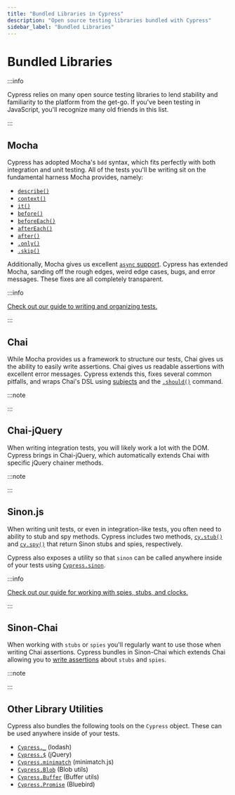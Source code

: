 ```yaml
---
title: "Bundled Libraries in Cypress"
description: "Open source testing libraries bundled with Cypress"
sidebar_label: "Bundled Libraries"
---
```


<ProductHeading product="app" />

# Bundled Libraries

:::info

Cypress relies on many open source testing libraries to lend
stability and familiarity to the platform from the get-go. If you've been
testing in JavaScript, you'll recognize many old friends in this list.

:::

## Mocha

<Icon name="github" url="http://mochajs.org/" />

Cypress has adopted Mocha's `bdd` syntax, which fits perfectly with both
integration and unit testing. All of the tests you'll be writing sit on the
fundamental harness Mocha provides, namely:

- [`describe()`](http://mochajs.org/#bdd)
- [`context()`](http://mochajs.org/#bdd)
- [`it()`](http://mochajs.org/#bdd)
- [`before()`](http://mochajs.org/#hooks)
- [`beforeEach()`](http://mochajs.org/#hooks)
- [`afterEach()`](http://mochajs.org/#hooks)
- [`after()`](http://mochajs.org/#hooks)
- [`.only()`](http://mochajs.org/#exclusive-tests)
- [`.skip()`](http://mochajs.org/#exclusive-tests)

Additionally, Mocha gives us excellent
[`async` support](http://mochajs.org/#asynchronous-code). Cypress has extended
Mocha, sanding off the rough edges, weird edge cases, bugs, and error messages.
These fixes are all completely transparent.

:::info

[Check out our guide to writing and organizing tests.](/app/core-concepts/writing-and-organizing-tests)

:::

## Chai

<Icon name="github" url="http://chaijs.com/" />

While Mocha provides us a framework to structure our tests, Chai gives us the
ability to easily write assertions. Chai gives us readable assertions with
excellent error messages. Cypress extends this, fixes several common pitfalls,
and wraps Chai's DSL using
[subjects](/app/core-concepts/introduction-to-cypress#Assertions) and the
[`.should()`](/api/commands/should) command.

:::note

<Icon
  name="chevron-right"
  url="/app/references/assertions#Chai"
  callout="List of available Chai Assertions"
/>

:::

## Chai-jQuery

<Icon name="github" url="https://github.com/chaijs/chai-jquery" />

When writing integration tests, you will likely work a lot with the DOM. Cypress
brings in Chai-jQuery, which automatically extends Chai with specific jQuery
chainer methods.

:::note

<Icon
  name="chevron-right"
  url="/app/references/assertions#Chai-jQuery"
  callout="List of available Chai-jQuery Assertions"
/>

:::

## Sinon.js

<Icon name="github" url="https://github.com/sinonjs/sinon" />

When writing unit tests, or even in integration-like tests, you often need to
ability to stub and spy methods. Cypress includes two methods,
[`cy.stub()`](/api/commands/stub) and [`cy.spy()`](/api/commands/spy) that
return Sinon stubs and spies, respectively.

Cypress also exposes a utility so that `sinon` can be called anywhere inside of
your tests using [`Cypress.sinon`](/api/utilities/sinon).

:::info

[Check out our guide for working with spies, stubs, and clocks.](/app/guides/stubs-spies-and-clocks)

:::

## Sinon-Chai

<Icon name="github" url="https://github.com/cypress-io/sinon-chai" />

When working with `stubs` or `spies` you'll regularly want to use those when
writing Chai assertions. Cypress bundles in Sinon-Chai which extends Chai
allowing you to [write assertions](https://github.com/cypress-io/sinon-chai)
about `stubs` and `spies`.

:::note

<Icon
  name="chevron-right"
  url="/app/references/assertions#Sinon-Chai"
  callout="List of available Sinon-Chai Assertions"
/>

:::

## Other Library Utilities

Cypress also bundles the following tools on the `Cypress` object. These can be
used anywhere inside of your tests.

- [`Cypress._`](/api/utilities/_) (lodash)
- [`Cypress.$`](/api/utilities/$) (jQuery)
- [`Cypress.minimatch`](/api/utilities/minimatch) (minimatch.js)
- [`Cypress.Blob`](/api/utilities/blob) (Blob utils)
- [`Cypress.Buffer`](/api/utilities/buffer) (Buffer utils)
- [`Cypress.Promise`](/api/utilities/promise) (Bluebird)
